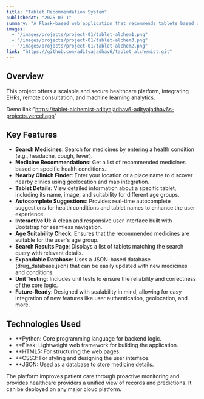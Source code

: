 ```yaml
---
title: "Tablet Recommendation System"
publishedAt: "2025-03-1"
summary: "A Flask-based web application that recommends tablets based on user-input health conditions. It provides detailed information for each medicine and a clean, interactive UI."
images:
  - "/images/projects/project-01/tablet-alchem1.png"
  - "/images/projects/project-01/tablet-alchem3.png"
  - "/images/projects/project-01/tablet-alchem2.png"
link: "https://github.com/adityajadhav6/tablet_alchemist.git"
---
```


## Overview

This project offers a scalable and secure healthcare platform, integrating EHRs, remote consultation, and machine learning analytics.

Demo link:"https://tablet-alchemist-adityajadhav6-adityajadhav6s-projects.vercel.app"

## Key Features
- **Search Medicines**: Search for medicines by entering a health condition (e.g., headache, cough, fever).
- **Medicine Recommendations**: Get a list of recommended medicines based on specific health conditions.
- **Nearby Clinich Finder**: Enter your location or a place name to discover nearby clinics using geolocation and map integration.
- **Tablet Details**: View detailed information about a specific tablet, including its name, image, and suitability for different age groups.
- **Autocomplete Suggestions**: Provides real-time autocomplete suggestions for health conditions and tablet names to enhance the user experience.
- **Interactive UI**: A clean and responsive user interface built with Bootstrap for seamless navigation.
- **Age Suitability Check**: Ensures that the recommended medicines are suitable for the user's age group.
- **Search Results Page**: Displays a list of tablets matching the search query with relevant details.
- **Expandable Database**: Uses a JSON-based database (drug_database.json) that can be easily updated with new medicines and conditions.
- **Unit Testing**: Includes unit tests to ensure the reliability and correctness of the core logic.
- **Future-Ready**: Designed with scalability in mind, allowing for easy integration of new features like user authentication, geolocation, and more.

## Technologies Used
- **Python: Core programming language for backend logic.
- **Flask: Lightweight web framework for building the application.
- **HTML5: For structuring the web pages.
- **CSS3: For styling and designing the user interface.
- **JSON: Used as a database to store medicine details.


The platform improves patient care through proactive monitoring and provides healthcare providers a unified view of records and predictions. It can be deployed on any major cloud platform.
